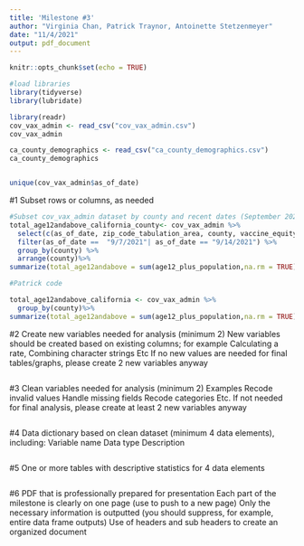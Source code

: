 ```yaml
---
title: 'Milestone #3'
author: "Virginia Chan, Patrick Traynor, Antoinette Stetzenmeyer"
date: "11/4/2021"
output: pdf_document
---
```


```r
knitr::opts_chunk$set(echo = TRUE)

#load libraries
library(tidyverse)
library(lubridate)

```



```r

library(readr)
cov_vax_admin <- read_csv("cov_vax_admin.csv")
cov_vax_admin

ca_county_demographics <- read_csv("ca_county_demographics.csv")
ca_county_demographics



```


```r

unique(cov_vax_admin$as_of_date)

```

\newpage 
#1 Subset rows or columns, as needed
```r

#Subset cov_vax_admin dataset by county and recent dates (September 2021)
total_age12andabove_california_county<- cov_vax_admin %>%
  select(c(as_of_date, zip_code_tabulation_area, county, vaccine_equity_metric_quartile, age12_plus_population, persons_fully_vaccinated)) %>%
  filter(as_of_date ==  "9/7/2021"| as_of_date == "9/14/2021") %>%
  group_by(county) %>%
  arrange(county)%>%
summarize(total_age12andabove = sum(age12_plus_population,na.rm = TRUE), median_of_age_12_and_above = median(age12_plus_population, na.rm = TRUE))


```

```r

#Patrick code

total_age12andabove_california <- cov_vax_admin %>%
  group_by(county)%>%
summarize(total_age12andabove = sum(age12_plus_population,na.rm = TRUE), median_of_age_12_and_above = median(age12_plus_population, na.rm = TRUE), miniumu_age_of_12_and_above = min(age12_plus_population, na.rm = TRUE), maximum_age_of_12_and_above = max(age12_plus_population, na.rm = TRUE))

```

\newpage 

#2 Create new variables needed for analysis (minimum 2)
New variables should be created based on existing columns; for example
Calculating a rate, 
Combining character strings 
Etc
If no new values are needed for final tables/graphs, please create 2 new variables anyway


```r

```

\newpage 

#3 Clean variables needed for analysis (minimum 2)
Examples
Recode invalid values
Handle missing fields
Recode categories
Etc.
If not needed for final analysis, please create at least 2 new variables anyway


```r

```

\newpage 

#4 Data dictionary based on clean dataset (minimum 4 data elements), including:
Variable name
Data type
Description

```r

```

\newpage 

#5 One or more tables with descriptive statistics for 4 data elements


```r

```

\newpage 

#6 PDF that is professionally prepared for presentation
Each part of the milestone is clearly on one page (use \newpage to push to a new page)
Only the necessary information is outputted (you should suppress, for example, entire data frame outputs)
Use of headers and sub headers to create an organized document

